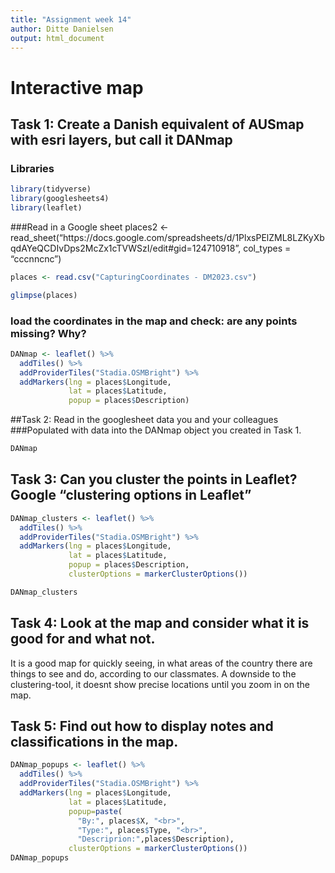 ```yaml
---
title: "Assignment week 14"
author: Ditte Danielsen 
output: html_document
---
```


# Interactive map  

## Task 1: Create a Danish equivalent of AUSmap with esri layers, but call it DANmap

### Libraries

```r
library(tidyverse)
library(googlesheets4)
library(leaflet)
```

###Read in a Google sheet
places2 <- read_sheet("https://docs.google.com/spreadsheets/d/1PlxsPElZML8LZKyXbqdAYeQCDIvDps2McZx1cTVWSzI/edit#gid=124710918",
                     col_types = "cccnncnc")
```r
places <- read.csv("CapturingCoordinates - DM2023.csv")

glimpse(places)
```

### load the coordinates in the map and check: are any points missing? Why?
```r
DANmap <- leaflet() %>% 
  addTiles() %>%
  addProviderTiles("Stadia.OSMBright") %>% 
  addMarkers(lng = places$Longitude, 
             lat = places$Latitude,
             popup = places$Description)
```

##Task 2: Read in the googlesheet data you and your colleagues 
###Populated with data into the DANmap object you created in Task 1.


```r
DANmap
```

## Task 3: Can you cluster the points in Leaflet? Google "clustering options in Leaflet"
```r
DANmap_clusters <- leaflet() %>% 
  addTiles() %>%
  addProviderTiles("Stadia.OSMBright") %>% 
  addMarkers(lng = places$Longitude, 
             lat = places$Latitude,
             popup = places$Description,
             clusterOptions = markerClusterOptions()) 

DANmap_clusters
```
## Task 4: Look at the map and consider what it is good for and what not.
It is a good map for quickly seeing, in what areas of the country there are things to see and do, according to our classmates. A downside to the clustering-tool, it doesnt show precise locations until you zoom in on the map. 

## Task 5: Find out how to display notes and classifications in the map.
```r
DANmap_popups <- leaflet() %>% 
  addTiles() %>%
  addProviderTiles("Stadia.OSMBright") %>% 
  addMarkers(lng = places$Longitude, 
             lat = places$Latitude,
             popup=paste(
               "By:", places$X, "<br>",
               "Type:", places$Type, "<br>",
               "Descriprion:",places$Description),
             clusterOptions = markerClusterOptions()) 
DANmap_popups
```



